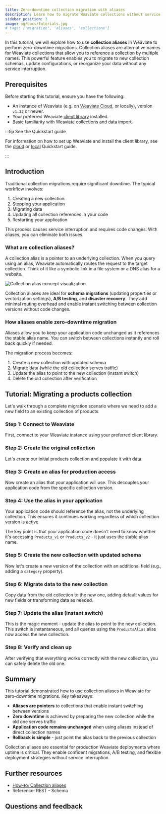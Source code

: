 ```yaml
---
title: Zero-downtime collection migration with aliases
description: Learn how to migrate Weaviate collections without service interruption using aliases
sidebar_position: 3
image: og/docs/tutorials.jpg
# tags: ['migration', 'aliases', 'collections']
---
```



In this tutorial, we will explore how to use **collection aliases** in Weaviate to perform zero-downtime migrations. Collection aliases are alternative names for Weaviate collections that allow you to reference a collection by multiple names. This powerful feature enables you to migrate to new collection schemas, update configurations, or reorganize your data without any service interruption.

## Prerequisites

Before starting this tutorial, ensure you have the following:

- An instance of Weaviate (e.g. on [Weaviate Cloud](https://console.weaviate.cloud), or locally), version `v1.32` or newer.
- Your preferred Weaviate [client library](../client-libraries/index.mdx) installed.
- Basic familiarity with Weaviate collections and data import.

:::tip See the Quickstart guide

For information on how to set up Weaviate and install the client library, see the [cloud](../quickstart/index.md) or [local](../quickstart/local.md) Quickstart guide.

:::

## Introduction

Traditional collection migrations require significant downtime. The typical workflow involves:

1. Creating a new collection
2. Stopping your application
3. Migrating data
4. Updating all collection references in your code
5. Restarting your application

This process causes service interruption and requires code changes. With aliases, you can eliminate both issues.

### What are collection aliases?

A collection alias is a pointer to an underlying collection. When you query using an alias, Weaviate automatically routes the request to the target collection. Think of it like a symbolic link in a file system or a DNS alias for a website.

![Collection alias concept visualization](./_includes/collection_alias_tutorial.png "Collection alias concept visualization")

Collection aliases are ideal for **schema migrations** (updating properties or vectorization settings), **A/B testing**, and **disaster recovery**. They add minimal routing overhead and enable instant switching between collection versions without code changes.


<CollectionAliasUsage />

### How aliases enable zero-downtime migration

Aliases allow you to keep your application code unchanged as it references the stable alias name. You can switch between collections instantly and roll back quickly if needed.

The migration process becomes:

1. Create a new collection with updated schema
2. Migrate data (while the old collection serves traffic)
3. Update the alias to point to the new collection (instant switch)
4. Delete the old collection after verification

## Tutorial: Migrating a products collection

Let's walk through a complete migration scenario where we need to add a new field to an existing collection of products.

### Step 1: Connect to Weaviate

First, connect to your Weaviate instance using your preferred client library.

<Tabs groupId="languages">
  <TabItem value="py" label="Python">
    <FilteredTextBlock
      text={PyCode}
      startMarker="# START ConnectToWeaviate"
      endMarker="# END ConnectToWeaviate"
      language="py"
    />
  </TabItem>
  <TabItem value="js" label="JS/TS">
    <FilteredTextBlock
      text={TSCode}
      startMarker="// START ConnectToWeaviate"
      endMarker="// END ConnectToWeaviate"
      language="js"
    />
  </TabItem>
  <TabItem value="go" label="Go">
    <FilteredTextBlock
      text={GoCode}
      startMarker="// START ConnectToWeaviate"
      endMarker="// END ConnectToWeaviate"
      language="go"
    />
  </TabItem>
  <TabItem value="java6" label="Java v6 (Beta)">
    <FilteredTextBlock
      text={JavaV6Code}
      startMarker="// START ConnectToWeaviate"
      endMarker="// END ConnectToWeaviate"
      language="java"
    />
  </TabItem>
  <TabItem value="java" label="Java">
    <FilteredTextBlock
      text={JavaCode}
      startMarker="// START ConnectToWeaviate"
      endMarker="// END ConnectToWeaviate"
      language="java"
    />
  </TabItem>
</Tabs>

### Step 2: Create the original collection

Let's create our initial products collection and populate it with data.

<Tabs groupId="languages">
  <TabItem value="py" label="Python">
    <FilteredTextBlock
      text={PyCode}
      startMarker="# START Step1CreateOriginal"
      endMarker="# END Step1CreateOriginal"
      language="py"
    />
  </TabItem>
  <TabItem value="js" label="JS/TS">
    <FilteredTextBlock
      text={TSCode}
      startMarker="// START Step1CreateOriginal"
      endMarker="// END Step1CreateOriginal"
      language="js"
    />
  </TabItem>
  <TabItem value="go" label="Go">
    <FilteredTextBlock
      text={GoCode}
      startMarker="// START Step1CreateOriginal"
      endMarker="// END Step1CreateOriginal"
      language="go"
    />
  </TabItem>
  <TabItem value="java6" label="Java v6 (Beta)">
    <FilteredTextBlock
      text={JavaV6Code}
      startMarker="// START Step1CreateOriginal"
      endMarker="// END Step1CreateOriginal"
      language="java"
    />
  </TabItem>
  <TabItem value="java" label="Java">
    <FilteredTextBlock
      text={JavaCode}
      startMarker="// START Step1CreateOriginal"
      endMarker="// END Step1CreateOriginal"
      language="java"
    />
  </TabItem>
</Tabs>

### Step 3: Create an alias for production access

Now create an alias that your application will use. This decouples your application code from the specific collection version.

<Tabs groupId="languages">
  <TabItem value="py" label="Python">
    <FilteredTextBlock
      text={PyCode}
      startMarker="# START Step2CreateAlias"
      endMarker="# END Step2CreateAlias"
      language="py"
    />
  </TabItem>
  <TabItem value="js" label="JS/TS">
    <FilteredTextBlock
      text={TSCode}
      startMarker="// START Step2CreateAlias"
      endMarker="// END Step2CreateAlias"
      language="js"
    />
  </TabItem>
  <TabItem value="go" label="Go">
    <FilteredTextBlock
      text={GoCode}
      startMarker="// START Step2CreateAlias"
      endMarker="// END Step2CreateAlias"
      language="go"
    />
  </TabItem>
  <TabItem value="java6" label="Java v6 (Beta)">
    <FilteredTextBlock
      text={JavaV6Code}
      startMarker="// START Step2CreateAlias"
      endMarker="// END Step2CreateAlias"
      language="java"
    />
  </TabItem>
  <TabItem value="java" label="Java">
    <FilteredTextBlock
      text={JavaCode}
      startMarker="// START Step2CreateAlias"
      endMarker="// END Step2CreateAlias"
      language="java"
    />
  </TabItem>
</Tabs>

### Step 4: Use the alias in your application

Your application code should reference the alias, not the underlying collection. This ensures it continues working regardless of which collection version is active.

<Tabs groupId="languages">
  <TabItem value="py" label="Python">
    <FilteredTextBlock
      text={PyCode}
      startMarker="# START MigrationUseAlias"
      endMarker="# END MigrationUseAlias"
      language="py"
    />
  </TabItem>
  <TabItem value="js" label="JS/TS">
    <FilteredTextBlock
      text={TSCode}
      startMarker="// START MigrationUseAlias"
      endMarker="// END MigrationUseAlias"
      language="js"
    />
  </TabItem>
  <TabItem value="go" label="Go">
    <FilteredTextBlock
      text={GoCode}
      startMarker="// START MigrationUseAlias"
      endMarker="// END MigrationUseAlias"
      language="go"
    />
  </TabItem>
  <TabItem value="java6" label="Java v6 (Beta)">
    <FilteredTextBlock
      text={JavaV6Code}
      startMarker="// START MigrationUseAlias"
      endMarker="// END MigrationUseAlias"
      language="java"
    />
  </TabItem>
  <TabItem value="java" label="Java">
    <FilteredTextBlock
      text={JavaCode}
      startMarker="// START MigrationUseAlias"
      endMarker="// END MigrationUseAlias"
      language="java"
    />
  </TabItem>
</Tabs>

The key point is that your application code doesn't need to know whether it's accessing `Products_v1` or `Products_v2` - it just uses the stable alias name.

### Step 5: Create the new collection with updated schema

Now let's create a new version of the collection with an additional field (e.g., adding a `category` property).

<Tabs groupId="languages">
  <TabItem value="py" label="Python">
    <FilteredTextBlock
      text={PyCode}
      startMarker="# START Step3NewCollection"
      endMarker="# END Step3NewCollection"
      language="py"
    />
  </TabItem>
  <TabItem value="js" label="JS/TS">
    <FilteredTextBlock
      text={TSCode}
      startMarker="// START Step3NewCollection"
      endMarker="// END Step3NewCollection"
      language="js"
    />
  </TabItem>
  <TabItem value="go" label="Go">
    <FilteredTextBlock
      text={GoCode}
      startMarker="// START Step3NewCollection"
      endMarker="// END Step3NewCollection"
      language="go"
    />
  </TabItem>
  <TabItem value="java6" label="Java v6 (Beta)">
    <FilteredTextBlock
      text={JavaV6Code}
      startMarker="// START Step3NewCollection"
      endMarker="// END Step3NewCollection"
      language="java"
    />
  </TabItem>
  <TabItem value="java" label="Java">
    <FilteredTextBlock
      text={JavaCode}
      startMarker="// START Step3NewCollection"
      endMarker="// END Step3NewCollection"
      language="java"
    />
  </TabItem>
</Tabs>

### Step 6: Migrate data to the new collection

Copy data from the old collection to the new one, adding default values for new fields or transforming data as needed.

<Tabs groupId="languages">
  <TabItem value="py" label="Python">
    <FilteredTextBlock
      text={PyCode}
      startMarker="# START Step4MigrateData"
      endMarker="# END Step4MigrateData"
      language="py"
    />
  </TabItem>
  <TabItem value="js" label="JS/TS">
    <FilteredTextBlock
      text={TSCode}
      startMarker="// START Step4MigrateData"
      endMarker="// END Step4MigrateData"
      language="js"
    />
  </TabItem>
  <TabItem value="go" label="Go">
    <FilteredTextBlock
      text={GoCode}
      startMarker="// START Step4MigrateData"
      endMarker="// END Step4MigrateData"
      language="go"
    />
  </TabItem>
  <TabItem value="java6" label="Java v6 (Beta)">
    <FilteredTextBlock
      text={JavaV6Code}
      startMarker="// START Step4MigrateData"
      endMarker="// END Step4MigrateData"
      language="java"
    />
  </TabItem>
  <TabItem value="java" label="Java">
    <FilteredTextBlock
      text={JavaCode}
      startMarker="// START Step4MigrateData"
      endMarker="// END Step4MigrateData"
      language="java"
    />
  </TabItem>
</Tabs>

### Step 7: Update the alias (instant switch)

This is the magic moment - update the alias to point to the new collection. This switch is instantaneous, and all queries using the `ProductsAlias` alias now access the new collection.

<Tabs groupId="languages">
  <TabItem value="py" label="Python">
    <FilteredTextBlock
      text={PyCode}
      startMarker="# START Step5UpdateAlias"
      endMarker="# END Step5UpdateAlias"
      language="py"
    />
  </TabItem>
  <TabItem value="js" label="JS/TS">
    <FilteredTextBlock
      text={TSCode}
      startMarker="// START Step5UpdateAlias"
      endMarker="// END Step5UpdateAlias"
      language="js"
    />
  </TabItem>
  <TabItem value="go" label="Go">
    <FilteredTextBlock
      text={GoCode}
      startMarker="// START Step5UpdateAlias"
      endMarker="// END Step5UpdateAlias"
      language="go"
    />
  </TabItem>
  <TabItem value="java6" label="Java v6 (Beta)">
    <FilteredTextBlock
      text={JavaV6Code}
      startMarker="// START Step5UpdateAlias"
      endMarker="// END Step5UpdateAlias"
      language="java"
    />
  </TabItem>
  <TabItem value="java" label="Java">
    <FilteredTextBlock
      text={JavaCode}
      startMarker="// START Step5UpdateAlias"
      endMarker="// END Step5UpdateAlias"
      language="java"
    />
  </TabItem>
</Tabs>

### Step 8: Verify and clean up

After verifying that everything works correctly with the new collection, you can safely delete the old one.

<Tabs groupId="languages">
  <TabItem value="py" label="Python">
    <FilteredTextBlock
      text={PyCode}
      startMarker="# START Step6Cleanup"
      endMarker="# END Step6Cleanup"
      language="py"
    />
  </TabItem>
  <TabItem value="js" label="JS/TS">
    <FilteredTextBlock
      text={TSCode}
      startMarker="// START Step6Cleanup"
      endMarker="// END Step6Cleanup"
      language="js"
    />
  </TabItem>
  <TabItem value="go" label="Go">
    <FilteredTextBlock
      text={GoCode}
      startMarker="// START Step6Cleanup"
      endMarker="// END Step6Cleanup"
      language="go"
    />
  </TabItem>
  <TabItem value="java6" label="Java v6 (Beta)">
    <FilteredTextBlock
      text={JavaV6Code}
      startMarker="// START Step6Cleanup"
      endMarker="// END Step6Cleanup"
      language="java"
    />
  </TabItem>
  <TabItem value="java" label="Java">
    <FilteredTextBlock
      text={JavaCode}
      startMarker="// START Step6Cleanup"
      endMarker="// END Step6Cleanup"
      language="java"
    />
  </TabItem>
</Tabs>

## Summary

This tutorial demonstrated how to use collection aliases in Weaviate for zero-downtime migrations. Key takeaways:

- **Aliases are pointers** to collections that enable instant switching between versions
- **Zero downtime** is achieved by preparing the new collection while the old one serves traffic
- **Application code remains unchanged** when using aliases instead of direct collection names
- **Rollback is simple** - just point the alias back to the previous collection

Collection aliases are essential for production Weaviate deployments where uptime is critical. They enable confident migrations, A/B testing, and flexible deployment strategies without service interruption.

## Further resources

- [How-to: Collection aliases](../manage-collections/collection-aliases.mdx)
- <SkipLink href="/weaviate/api/rest#tag/schema">
    Reference: REST - Schema
  </SkipLink>

## Questions and feedback


<DocsFeedback />
